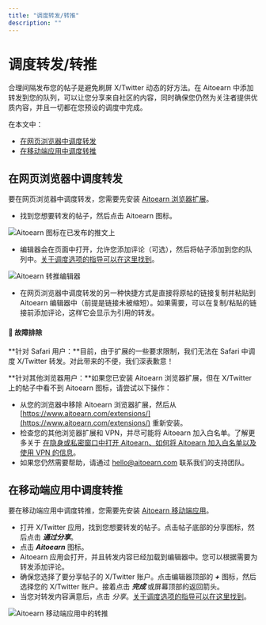 ```yaml
---
title: "调度转发/转推"
description: ""
---
```


# 调度转发/转推

合理间隔发布您的帖子是避免刷屏 X/Twitter 动态的好方法。在 Aitoearn 中添加转发到您的队列，可以让您分享来自社区的内容，同时确保您仍然为关注者提供优质内容，并且一切都在您预设的调度中完成。

在本文中：
- [在网页浏览器中调度转发](#h_01H6R788W7Z5DJAGKSZSHWXH3X)
- [在移动端应用中调度转推](#h_01H6R8JDWZNJS07A2MS2P6XCDR)

## 在网页浏览器中调度转发

要在网页浏览器中调度转发，您需要先安装 [Aitoearn 浏览器扩展](https://aitoearn.helpscoutdocs.com/article/653-aitoearn-browser-extension)。

- 找到您想要转发的帖子，然后点击 Aitoearn 图标。

![Aitoearn 图标在已发布的推文上](//d33v4339jhl8k0.cloudfront.net/docs/assets/64cb6cf86d4a3e191f237e66/images/652002c842d97d1c04591662/file-rkGI9F5DYZ.png)

- 编辑器会在页面中打开，允许您添加评论（可选），然后将帖子添加到您的队列中。[关于调度选项的指导可以在这里找到](https://aitoearn.helpscoutdocs.com/article/642-scheduling-posts#01H7Z9VSXB3C6E1KQ9Y4G6QFY0)。

![Aitoearn 转推编辑器](//d33v4339jhl8k0.cloudfront.net/docs/assets/64cb6cf86d4a3e191f237e66/images/66b656a76eb51e63b8f9e7db/file-IjTptgTByy.jpg)

- 在网页浏览器中调度转发的另一种快捷方式是直接将原帖的链接复制并粘贴到 Aitoearn 编辑器中（前提是链接未被缩短）。如果需要，可以在复制/粘贴的链接前添加评论，这样它会显示为引用的转发。

#### 📝 故障排除

**针对 Safari 用户：**目前，由于扩展的一些要求限制，我们无法在 Safari 中调度 X/Twitter 转发。对此带来的不便，我们深表歉意！

**针对其他浏览器用户：**如果您已安装 Aitoearn 浏览器扩展，但在 X/Twitter 上的帖子中看不到 Aitoearn 图标，请尝试以下操作：
- 从您的浏览器中移除 Aitoearn 浏览器扩展，然后从 [https://www.aitoearn.com/extensions/](https://www.aitoearn.com/extensions/) 重新安装。
- 检查您的其他浏览器扩展和 VPN，并尽可能将 Aitoearn 加入白名单。了解更多关于 [在隐身或私密窗口中打开 Aitoearn、如何将 Aitoearn 加入白名单以及使用 VPN 的信息](https://aitoearn.helpscoutdocs.com/article/508-opening-aitoearn-in-an-incognito-or-private-window-how-to-safelist-aitoearn-and-using-a-vpn)。
- 如果您仍然需要帮助，请通过 [hello@aitoearn.com](mailto:hello@aitoearn.com) 联系我们的支持团队。

## 在移动端应用中调度转推

要在移动端应用中调度转推，您需要先安装 [Aitoearn 移动端应用](https://aitoearn.helpscoutdocs.com/article/603-getting-started-with-aitoearns-mobile-app)。

- 打开 X/Twitter 应用，找到您想要转发的帖子。点击帖子底部的分享图标，然后点击 ***通过分享***。
- 点击 ***Aitoearn*** 图标。
- Aitoearn 应用会打开，并且转发内容已经加载到编辑器中。您可以根据需要为转发添加评论。
- 确保您选择了要分享帖子的 X/Twitter 账户。点击编辑器顶部的 ***+*** 图标，然后选择您的 X/Twitter 账户。接着点击 ***完成*** 或屏幕顶部的返回箭头。
- 当您对转发内容满意后，点击 *分享*。[关于调度选项的指导可以在这里找到](https://aitoearn.helpscoutdocs.com/article/642-scheduling-posts)。

![Aitoearn 移动端应用中的转推](//d33v4339jhl8k0.cloudfront.net/docs/assets/64cb6cf86d4a3e191f237e66/images/651499108820396325b6fd95/img-1714411-1695848718-177972413.gif)
